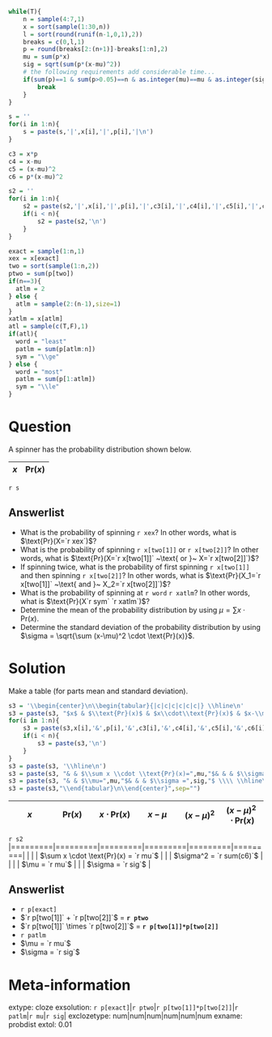 
```r
while(T){
    n = sample(4:7,1)
    x = sort(sample(1:30,n))
    l = sort(round(runif(n-1,0,1),2))
    breaks = c(0,l,1)
    p = round(breaks[2:(n+1)]-breaks[1:n],2)
    mu = sum(p*x)
    sig = sqrt(sum(p*(x-mu)^2))
    # the following requirements add considerable time...
    if(sum(p)==1 & sum(p>0.05)==n & as.integer(mu)==mu & as.integer(sig*100)==sig*100){
        break
    }
}

s = ''
for(i in 1:n){
    s = paste(s,'|',x[i],'|',p[i],'|\n')
}

c3 = x*p
c4 = x-mu
c5 = (x-mu)^2
c6 = p*(x-mu)^2

s2 = ''
for(i in 1:n){
    s2 = paste(s2,'|',x[i],'|',p[i],'|',c3[i],'|',c4[i],'|',c5[i],'|',c6[i],'|')
    if(i < n){
        s2 = paste(s2,'\n')
    }
}

exact = sample(1:n,1)
xex = x[exact]
two = sort(sample(1:n,2))
ptwo = sum(p[two])
if(n==3){
  atlm = 2
} else {
  atlm = sample(2:(n-1),size=1)
}
xatlm = x[atlm]
atl = sample(c(T,F),1)
if(atl){
  word = "least"
  patlm = sum(p[atlm:n])
  sym = "\\ge"
} else {
  word = "most"
  patlm = sum(p[1:atlm])
  sym = "\\le"
}

```

Question
========

A spinner has the probability distribution shown below.

| $x$ | $\text{Pr}(x)$ |
|:---:|:---:|
`r s`

Answerlist
--------

* What is the probability of spinning `r xex`? In other words, what is $\text{Pr}(X=`r xex`)$?
* What is the probability of spinning `r x[two[1]]` or `r x[two[2]]`? In other words, what is $\text{Pr}(X=`r x[two[1]]` ~\text{ or }~ X=`r x[two[2]]`)$?
* If spinning twice, what is the probability of first spinning `r x[two[1]]` and then spinning `r x[two[2]]`? In other words, what is $\text{Pr}(X_1=`r x[two[1]]` ~\text{ and }~ X_2=`r x[two[2]]`)$?
* What is the probability of spinning at `r word` `r xatlm`? In other words, what is $\text{Pr}(X`r sym` `r xatlm`)$?
* Determine the mean of the probability distribution by using $\mu = \sum x\cdot \text{Pr}(x)$.
* Determine the standard deviation of the probability distribution by using $\sigma = \sqrt{\sum (x-\mu)^2 \cdot \text{Pr}(x)}$.


Solution
========

Make a table (for parts mean and standard deviation).

```r
s3 = '\\begin{center}\n\\begin{tabular}{|c|c|c|c|c|c|} \\hline\n'
s3 = paste(s3, "$x$ & $\\text{Pr}(x)$ & $x\\cdot\\text{Pr}(x)$ & $x-\\mu$ & $(x-\\mu)^2$ & $(x-\\mu)^2 \\cdot \\text{Pr}(x)$ \\\\ \\hline\n")
for(i in 1:n){
    s3 = paste(s3,x[i],'&',p[i],'&',c3[i],'&',c4[i],'&',c5[i],'&',c6[i],'\\\\')
    if(i < n){
        s3 = paste(s3,'\n')
    }
}
s3 = paste(s3, '\\hline\n')
s3 = paste(s3, "& & $\\sum x \\cdot \\text{Pr}(x)=",mu,"$& & & $\\sigma^2 =",sum(c6),"$ \\\\ \\hline\n")
s3 = paste(s3, "& & $\\mu=",mu,"$& & & $\\sigma =",sig,"$ \\\\ \\hline\n")
s3 = paste(s3,"\\end{tabular}\n\\end{center}",sep="")
```


| $x$ | $\text{Pr}(x)$ | $x\cdot\text{Pr}(x)$ | $x-\mu$ | $(x-\mu)^2$ | $(x-\mu)^2 \cdot \text{Pr}(x)$|
|:---:|:---:|:---:|:---:|:---:|:---:|
`r s2`
|=========|=========|=========|=========|=========|=========|
|     |     | $\sum x \cdot \text{Pr}(x) = `r mu`$ |   |   | $\sigma^2 = `r sum(c6)`$   |
|     |     | $\mu = `r mu`$ |   |   | $\sigma = `r sig`$   |

<!-- `r s3` -->

Answerlist
--------

* `r p[exact]`
* $`r p[two[1]]` + `r p[two[2]]`$ = **`r ptwo`**
* $`r p[two[1]]` \times `r p[two[2]]`$ = **`r p[two[1]]*p[two[2]]`**
* `r patlm`
* $\mu = `r mu`$
* $\sigma = `r sig`$


Meta-information
============
extype: cloze
exsolution: `r p[exact]`|`r ptwo`|`r p[two[1]]*p[two[2]]`|`r patlm`|`r mu`|`r sig`|
exclozetype: num|num|num|num|num|num
exname: probdist
extol: 0.01
